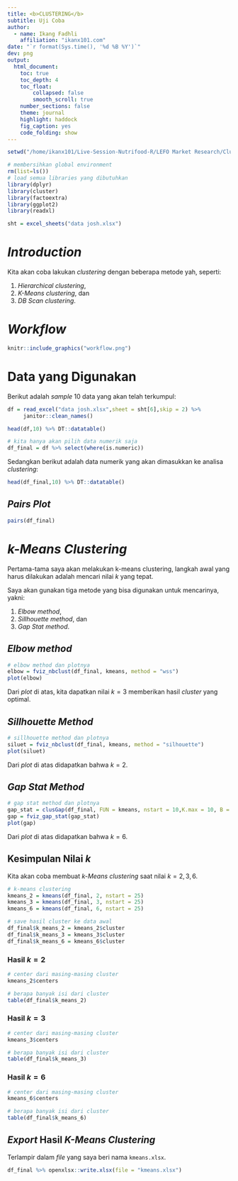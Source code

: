 ```yaml
---
title: <b>CLUSTERING</b>
subtitle: Uji Coba
author: 
  - name: Ikang Fadhli
    affiliation: "ikanx101.com"
date: "`r format(Sys.time(), '%d %B %Y')`"
dev: png
output:
  html_document:
    toc: true
    toc_depth: 4
    toc_float: 
        collapsed: false
        smooth_scroll: true
    number_sections: false
    theme: journal
    highlight: haddock
    fig_caption: yes
    code_folding: show
---
```


```r
setwd("/home/ikanx101/Live-Session-Nutrifood-R/LEFO Market Research/Clustering")

# membersihkan global environment
rm(list=ls())
# load semua libraries yang dibutuhkan
library(dplyr)
library(cluster)
library(factoextra)
library(ggplot2)
library(readxl)

sht = excel_sheets("data josh.xlsx")
```

# _Introduction_

Kita akan coba lakukan _clustering_ dengan beberapa metode yah, seperti:

1. _Hierarchical clustering_,
1. _K-Means clustering_, dan
1. _DB Scan clustering_.

# _Workflow_

```r
knitr::include_graphics("workflow.png")
```

# Data yang Digunakan

Berikut adalah _sample_ 10 data yang akan telah terkumpul:

```r
df = read_excel("data josh.xlsx",sheet = sht[6],skip = 2) %>% 
     janitor::clean_names()

head(df,10) %>% DT::datatable()

# kita hanya akan pilih data numerik saja
df_final = df %>% select(where(is.numeric))
```

Sedangkan berikut adalah data numerik yang akan dimasukkan ke analisa _clustering_:

```r
head(df_final,10) %>% DT::datatable()
```

## _Pairs Plot_

```r
pairs(df_final)
```

# _k-Means Clustering_

Pertama-tama saya akan melakukan k-means clustering, langkah awal yang harus dilakukan adalah mencari nilai $k$ yang tepat.

Saya akan gunakan tiga metode yang bisa digunakan untuk mencarinya, yakni:

1. _Elbow method_,
1. _Sillhouette method_, dan
1. _Gap Stat method_.

## _Elbow method_

```r
# elbow method dan plotnya
elbow = fviz_nbclust(df_final, kmeans, method = "wss")
plot(elbow)
```

Dari _plot_ di atas, kita dapatkan nilai $k=3$ memberikan hasil _cluster_ yang optimal.

## _Sillhouette Method_

```r
# sillhouette method dan plotnya
siluet = fviz_nbclust(df_final, kmeans, method = "silhouette")
plot(siluet)
```

Dari _plot_ di atas didapatkan bahwa $k = 2$.

## _Gap Stat Method_

```r
# gap stat method dan plotnya
gap_stat = clusGap(df_final, FUN = kmeans, nstart = 10,K.max = 10, B = 10)
gap = fviz_gap_stat(gap_stat)
plot(gap)
```

Dari _plot_ di atas didapatkan bahwa $k = 6$.

## Kesimpulan Nilai $k$

Kita akan coba membuat _k-Means clustering_ saat nilai $k = 2,3,6$.

```r
# k-means clustering
kmeans_2 = kmeans(df_final, 2, nstart = 25)
kmeans_3 = kmeans(df_final, 3, nstart = 25)
kmeans_6 = kmeans(df_final, 6, nstart = 25)

# save hasil cluster ke data awal
df_final$k_means_2 = kmeans_2$cluster
df_final$k_means_3 = kmeans_3$cluster
df_final$k_means_6 = kmeans_6$cluster

```

### Hasil $k=2$

```r
# center dari masing-masing cluster
kmeans_2$centers

# berapa banyak isi dari cluster
table(df_final$k_means_2)
```

### Hasil $k=3$

```r
# center dari masing-masing cluster
kmeans_3$centers

# berapa banyak isi dari cluster
table(df_final$k_means_3)
```

### Hasil $k=6$

```r
# center dari masing-masing cluster
kmeans_6$centers

# berapa banyak isi dari cluster
table(df_final$k_means_6)
```

## _Export_ Hasil _K-Means Clustering_

Terlampir dalam _file_ yang saya beri nama `kmeans.xlsx`.

```r
df_final %>% openxlsx::write.xlsx(file = "kmeans.xlsx")
```

